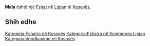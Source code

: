 {{Fshat në Kosovës
 | Emri                = Mala
| srp_N_name = Mala
| srp_N_FULL_NAME_RO = Mala
| srp_N_FULL_NAME_ND_RO = Mala
| srp_N_SORT_NAME_RG = MALA
| srp_N_FULL_NAME_RG = Mala
| srp_N_FULL_NAME_ND_RG = Mala

 | Emri (Rasa dhanore) = 
 | Figura              = 
 | Shteti              = Kosovo
 | Komuna              = Lipjan
 | Kodi postar         = 
 | Sipërfaqja          = 

 | Popullsia           = 

 | Regj. i popullsisë  = 
 | Dend. e popullsisë  = 
 | Faqja zyrtare       = 
 <!--- Koordinatat ----> 
 | Gjerësia            = 43.066389
 | Gjatësia            = 20.8325
 | Lartësia            = 
}}
'''Mala''' është një [[Fshat]] në [[Lipjan]] të [[Kosovës]].

<!-- == Gjeografia == -->
<!-- == Historia == -->
<!-- == Demografia == -->
== Shih edhe ==
{{Komuna Lipjan}}
{{Kosovo-Administrata-Cung}}

[[Kategoria:Fshatra në Kosovës]]
[[Kategoria:Fshatra në Kommunes Lipjan]]
[[Kategoria:Vendbanime në Kosovës]]